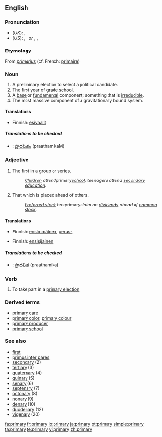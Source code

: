 {{wikipedia}}
==English==

===Pronunciation===
*(''UK''): {{IPA|/ˈpraɪməri/}}, {{SAMPA|/"praIm@ri/}}
*(''US''): {{AHD|prīʹmĕr-ē}}, {{IPA|/ˈpraɪmɛri/}}, {{SAMPA|/"praImEri/}} ''or'' {{AHD|prīʹmə-rē}}, {{IPA|/ˈpraɪməri/}}, {{SAMPA|/"praIm@ri/}}

===Etymology===
From {{L.}} ''[[primarius]]'' (cf. French: [[primaire]])

===Noun===
{{en-noun|primar|ies}}

# A preliminary election to select a political candidate.
# The first year of [[grade school]].
# A [[base]] or [[fundamental]] component; something that is [[irreducible]].
# The most massive component of a gravitationally bound system.

====Translations====
{{trans-top|A preliminary election to select a political candidate}}
*Finnish: [[esivaalit]]
{{trans-mid}}
{{trans-bottom}}

{{trans-top|The first year of grade school}}
{{trans-mid}}
{{trans-bottom}}

{{trans-top|A base or fundamental component; something that is irreducible}}
{{trans-mid}}
{{trans-bottom}}

=====Translations to be checked=====
{{checktrans}}
{{top}}
*{{ttbc|Telugu}}: [[ప్రాథమికం]] (praathamikaM)
{{mid}}
{{bottom}}

===Adjective===
{{en-adj|-}}

# The first in a group or series.
#:''[[Children]] attend ''primary'' [[school]], teenagers attend [[secondary]] [[education]].''
# That which is placed ahead of others.
#:''[[Preferred stock]] has ''primary'' claim on [[dividends]] ahead of [[common stock]].''

====Translations====
{{trans-top|The first in a group or series}}
*Finnish: [[ensimmäinen]], [[perus-]]
{{trans-mid}}
{{trans-bottom}}

{{trans-top|That which is placed ahead of others}}
*Finnish: [[ensisijainen]]
{{trans-mid}}
{{trans-bottom}}

=====Translations to be checked=====
{{checktrans}}
{{top}}
*{{ttbc|Telugu}}: [[ప్రాథమిక]] (praathamika)
{{mid}}
{{bottom}}

===Verb===
{{en-verb|[[primaries]]|[[primarying]]|[[primaried]]}}


# {{US}} To take part in a [[primary election]]

===Derived terms===
*[[primary care]]
*[[primary color]], [[primary colour]]
*[[primary producer]]
*[[primary school]]

===See also===
* [[first]]
* [[primus inter pares]]
* [[secondary]] (2)
* [[tertiary]] (3)
* [[quaternary]] (4)
* [[quinary]] (5)
* [[senary]] (6)
* [[septenary]] (7)
* [[octonary]] (8)
* [[nonary]] (9)
* [[denary]] (10)
* [[duodenary]] (12)
* [[vigenary]] (20)

{{wikipedia}}

[[fa:primary]]
[[fr:primary]]
[[io:primary]]
[[ja:primary]]
[[pt:primary]]
[[simple:primary]]
[[ta:primary]]
[[te:primary]]
[[vi:primary]]
[[zh:primary]]